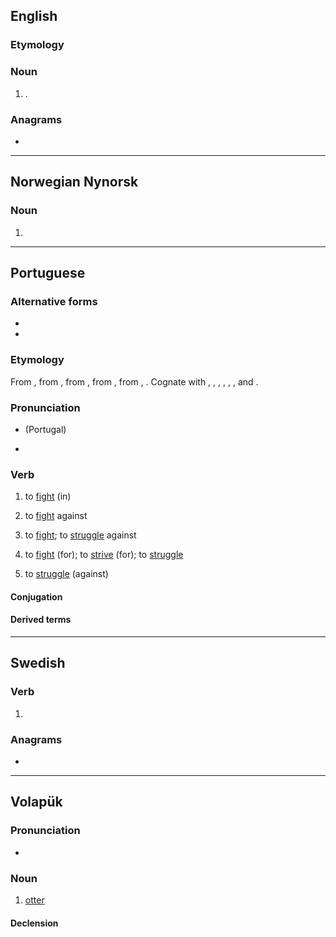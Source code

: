 ==English==

===Etymology===
{{blend|en|lute|guitar}}

===Noun===
{{en-noun}}

# {{lb|en|musical instruments}} {{synonym of|en|lute guitar}}.

===Anagrams===
* {{anagrams|en|a=alrtu|ultra|ultra-}}

----

==Norwegian Nynorsk==

===Noun===
{{head|nn|noun form|g=m}}

# {{inflection of|nn|lut||indefinite|p}}

----

==Portuguese==

===Alternative forms===
* {{alt|pt|luctar||obsolete}}
* {{alt|pt|luitar||obsolete|dialectal}}

===Etymology===
From {{inh|pt|roa-opt|luitar}}, from {{inh|pt|VL.||luctāre}}, from {{inh|pt|la|luctor|luctārī|t=struggle}}, from {{der|pt|ine-pro|*lugsos}}, from {{m|ine-pro|*lewg-}}, {{m|ine-pro|*leug|t=bend, twist}}. Cognate with {{cog|gl|loitar}}, {{cog|es|luchar}}, {{cog|ca|lluitar}}, {{cog|oc|luchar}}, {{cog|fr|lutter}}, {{cog|it|lottare}}, and {{cog|ro|lupta}}.

===Pronunciation===
{{pt-IPA}}
* {{homophones|pt|lotar}} (Portugal)
* {{hyphenation|pt|lu|tar}}

===Verb===
{{pt-verb}}

# {{indtr|pt|intr=1|em|direct=1|qualdirect=less common}} to [[fight]] (in) {{gloss|participate in a conflict}}
#: {{ux|pt|Nosso exército ficou com medo de '''lutar'''.|Our army was scared to '''fight'''.}}
#: {{ux|pt|Meu irmão disse que '''lutaria''' na guerra.|My brother said he '''would fight''' in the war.}}
#: {{ux|pt|Hoje morreu o último veterano que '''lutou''' a batalha de Verdun.|The last veteran who '''fought''' in the Battle of Verdun died today.}}
#: {{syn|pt|[[combater]] ([[em]])|[[participar]] [[de]]|[[pelejar]] [[em]]}}
# {{indtr|pt|intr=1|com|contra}} to [[fight]] against {{gloss|participate in a conflict against an enemy}}
#: {{ux|pt|Fiquei rindo das criancinhas '''lutando'''.|I kept laughing at the little children '''fighting''' [one another].}}
#: {{ux|pt|A legião deve '''lutar''' com os hunos ainda hoje.|The legion should '''fight''' the Huns today.}}
#: {{ux|pt|Deixe que os polacos '''lutem''' contra os invasores.|Let the Polish '''fight''' the invaders.}}
#: {{syn|pt|combater|[[brigar]] [[com]]|[[pelejar]] [[com]]}}
# {{indtr|pt|contra}} to [[fight]]; to [[struggle]] against {{gloss|try to stop something}}
#: {{ux|pt|O candidato disse que '''lutara''' contra a corrupção.|The candidate said he '''had fought''' corruption.}}
#: {{syn|pt|combater}}
# {{indtr|pt|por|intr=1}} to [[fight]] (for); to [[strive]] (for); to [[struggle]] {{gloss|try to obtain something}}
#: {{ux|pt|Ela '''lutou''' e '''lutou''', mas nunca conseguiu uma vida melhor.|She '''fought''' and '''fought''', but never got a better life.}}
#: {{ux|pt|Eles '''lutaram''' pelo fim da guerra.|They '''fought''' for the war to end.}}
#: {{syn|pt|[[esforçar]]-[[se]]|pelejar}}
# {{indtr|pt|intr=1|contra}} to [[struggle]] (against) {{gloss|attempt to counteract a force}}
#: {{ux|pt|Não '''lutes''', tomarás a vacina quer queira ou não.|Don’t '''struggle''', you will be vaccinated whether you like it or not.}}
#: {{ux|pt|Se tentarem te assaltar, faça tudo que mandarem e não '''lute'''.|If they try to rob you, do everything they tell you and don’t '''struggle'''.}}
#: {{syn|pt|resistir}}

====Conjugation====
{{pt-conj}}

====Derived terms====
{{der2
|pt|luta
|lutador
}}

----

==Swedish==

===Verb===
{{head|sv|verb form}}

# {{sv-verb-form-pre|luta}}

===Anagrams===
* {{anagrams|sv|a=alrtu|lurat}}

----

==Volapük==

===Pronunciation===
* {{IPA|vo|/luˈtaɾ/}}

===Noun===
{{vo-noun}}

# [[otter]]

====Declension====
{{vo-decl-noun}}